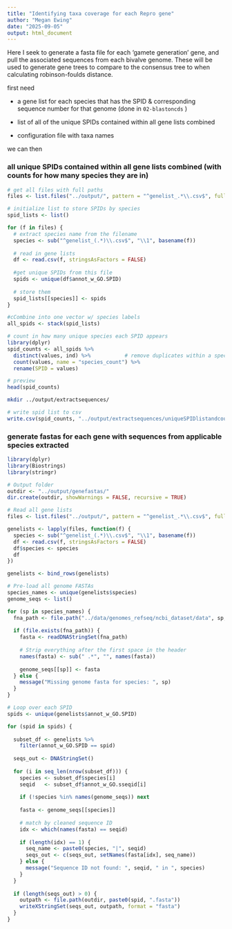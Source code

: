 ```yaml
---
title: "Identifying taxa coverage for each Repro gene"
author: "Megan Ewing"
date: "2025-09-05"
output: html_document
---
```


Here I seek to generate a fasta file for each 'gamete generation' gene, and pull the associated sequences from each bivalve genome. These will be used to generate gene trees to compare to the consensus tree to when calculating robinson-foulds distance.

first need

-   a gene list for each species that has the SPID & corresponding sequence number for that genome (done in `02-blastoncds` )

-   list of all of the unique SPIDs contained within all gene lists combined

-   configuration file with taxa names

we can then

### all unique SPIDs contained within all gene lists combined (with counts for how many species they are in)

```r
# get all files with full paths
files <- list.files("../output/", pattern = "^genelist_.*\\.csv$", full.names = TRUE)

# initialize list to store SPIDs by species
spid_lists <- list()

for (f in files) {
  # extract species name from the filename
  species <- sub("^genelist_(.*)\\.csv$", "\\1", basename(f))
  
  # read in gene lists
  df <- read.csv(f, stringsAsFactors = FALSE)
  
  #get unique SPIDs from this file
  spids <- unique(df$annot_w_GO.SPID)
  
  # store them
  spid_lists[[species]] <- spids
}

#cCombine into one vector w/ species labels
all_spids <- stack(spid_lists)

# count in how many unique species each SPID appears
library(dplyr)
spid_counts <- all_spids %>%
  distinct(values, ind) %>%           # remove duplicates within a species
  count(values, name = "species_count") %>%
  rename(SPID = values)

# preview
head(spid_counts)

```

```bash

mkdir ../output/extractsequences/
```

```r

# write spid list to csv
write.csv(spid_counts, "../output/extractsequences/uniqueSPIDlistandcounts.csv")
```

### generate fastas for each gene with sequences from applicable species extracted

```r
library(dplyr)
library(Biostrings)
library(stringr)

# Output folder
outdir <- "../output/genefastas/"
dir.create(outdir, showWarnings = FALSE, recursive = TRUE)

# Read all gene lists
files <- list.files("../output/", pattern = "^genelist_.*\\.csv$", full.names = TRUE)

genelists <- lapply(files, function(f) {
  species <- sub("^genelist_(.*)\\.csv$", "\\1", basename(f))
  df <- read.csv(f, stringsAsFactors = FALSE)
  df$species <- species
  df
})

genelists <- bind_rows(genelists)

# Pre-load all genome FASTAs
species_names <- unique(genelists$species)
genome_seqs <- list()

for (sp in species_names) {
  fna_path <- file.path("../data/genomes_refseq/ncbi_dataset/data", sp, "cds_from_genomic.fna")
  
  if (file.exists(fna_path)) {
    fasta <- readDNAStringSet(fna_path)
    
    # Strip everything after the first space in the header
    names(fasta) <- sub(" .*", "", names(fasta))
    
    genome_seqs[[sp]] <- fasta
  } else {
    message("Missing genome fasta for species: ", sp)
  }
}

# Loop over each SPID
spids <- unique(genelists$annot_w_GO.SPID)

for (spid in spids) {
  
  subset_df <- genelists %>%
    filter(annot_w_GO.SPID == spid)
  
  seqs_out <- DNAStringSet()
  
  for (i in seq_len(nrow(subset_df))) {
    species <- subset_df$species[i]
    seqid   <- subset_df$annot_w_GO.sseqid[i]
    
    if (!species %in% names(genome_seqs)) next
    
    fasta <- genome_seqs[[species]]
    
    # match by cleaned sequence ID
    idx <- which(names(fasta) == seqid)
    
    if (length(idx) == 1) {
      seq_name <- paste0(species, "|", seqid)
      seqs_out <- c(seqs_out, setNames(fasta[idx], seq_name))
    } else {
      message("Sequence ID not found: ", seqid, " in ", species)
    }
  }
  
  if (length(seqs_out) > 0) {
    outpath <- file.path(outdir, paste0(spid, ".fasta"))
    writeXStringSet(seqs_out, outpath, format = "fasta")
  }
}

```

